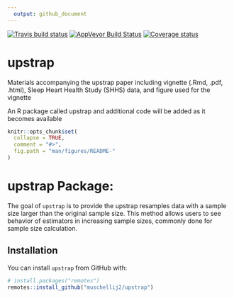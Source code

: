 ```yaml
---
  output: github_document
---
```



[![Travis build status](https://travis-ci.com/muschellij2/upstrap.svg?branch=master)](https://travis-ci.com/muschellij2/upstrap)
[![AppVeyor Build Status](https://ci.appveyor.com/api/projects/status/github/muschellij2/upstrap?branch=master&svg=true)](https://ci.appveyor.com/project/muschellij2/upstrap)
[![Coverage status](https://codecov.io/gh/muschellij2/upstrap/branch/master/graph/badge.svg)](https://codecov.io/gh/muschellij2/upstrap)
<!-- README.md is generated from README.Rmd. Please edit that file -->

# upstrap
Materials accompanying the upstrap paper including vignette (.Rmd, .pdf, .html), Sleep Heart Health Study (SHHS) data, 
and figure used for the vignette

An R package called upstrap and additional code will be added as it becomes available

```r
knitr::opts_chunk$set(
  collapse = TRUE,
  comment = "#>",
  fig.path = "man/figures/README-"
)
```
# upstrap Package: 
The goal of `upstrap` is to provide the upstrap resamples data with a sample size larger than the original sample size.  This method allows users to see behavior of estimators in increasing sample sizes, commonly done for sample size calculation.

## Installation

You can install `upstrap` from GitHub with:

```r
# install.packages("remotes")
remotes::install_github("muschellij2/upstrap")
```


